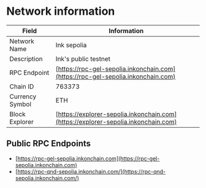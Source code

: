 # Network information

| Field           | Information                                                                        |
| --------------- | ---------------------------------------------------------------------------------- |
| Network Name    | Ink sepolia                                                                        |
| Description     | Ink's public testnet                                                               |
| RPC Endpoint    | [https://rpc-gel-sepolia.inkonchain.com](https://rpc-gel-sepolia.inkonchain.com)   |
| Chain ID        | 763373                                                                             |
| Currency Symbol | ETH                                                                                |
| Block Explorer  | [https://explorer-sepolia.inkonchain.com](https://explorer-sepolia.inkonchain.com) |

## Public RPC Endpoints

* [https://rpc-gel-sepolia.inkonchain.com](https://rpc-gel-sepolia.inkonchain.com)
* [https://rpc-qnd-sepolia.inkonchain.com/](https://rpc-qnd-sepolia.inkonchain.com/)